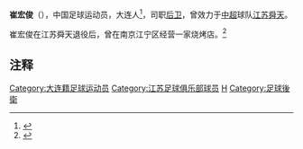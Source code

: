 {{expand|time=2013-04-22T04:24:03+00:00}}
{{noteta|G1=足球}}{{Football player infobox
| playername = 崔宏俊
| image = 
| fullname = 崔宏俊
| height = 183厘米
| nickname = 
| dateofbirth = {{Birth date and age|year=1982|month=11|day=23}}
| cityofbirth = 
| countryofbirth = {{flagicon|CHN}}[[中国|中国]]
| currentclub = 
| clubnumber = 
| position = [[后卫_(足球)|后卫]]
| youthyears = 
| youthclubs = 
| years = 2008
| clubs = {{flagicon|CHN}}[[江苏舜天足球俱乐部|江苏舜天]]
| caps(goals) = 
| nationalyears = 
| nationalteam = 
| nationalcaps(goals) = 
| pcupdate = 
| ntupdate = 
| manageryears =
| managerclubs =
}}

'''崔宏俊'''（{{bd|1982年|11月23日|catIdx=C}}），中国足球运动员，大连人<ref>{{Cite web |url=http://sports.sina.com.cn/s/2004-04-17/0643220058s.shtml |title=中甲联赛第四轮拉开帷幕 大连明珠誓言要拼舜天 |accessdate=2018-03-19 |author= |date=2004-04-17 |work= |publisher=新浪网，来源：大连晚报 |language=Zh-hans |archive-date=2019-09-19 |archive-url=https://web.archive.org/web/20190919210135/http://sports.sina.com.cn/s/2004-04-17/0643220058s.shtml |dead-url=no }}</ref>，司职[[后卫_(足球)|后卫]]，曾效力于[[中超|中超]]球队[[江苏舜天足球俱乐部|江苏舜天]]。

崔宏俊在江苏舜天退役后，曾在南京江宁区经营一家烧烤店。<ref>{{cite news |title=舜天退役球员现状：最成功夺青奥冠军 有人开烧烤店 |url=http://sports.ifeng.com/a/20140905/41876377_0.shtml |accessdate=2018-08-20 |work=扬子晚报 |date=2014-09-05 |archive-date=2018-08-20 |archive-url=https://web.archive.org/web/20180820105759/http://sports.ifeng.com/a/20140905/41876377_0.shtml |dead-url=no }}</ref>

== 注释 ==

{{Reflist}}

{{2004年江苏舜天名单}}
{{2016年中乙分类名单苏州}}
{{2017年中乙分类名单苏州}}

{{DEFAULTSORT:CUI Hongjun}}
[[Category:大连籍足球运动员|Category:大连籍足球运动员]]
[[Category:江苏足球俱乐部球员|Category:江苏足球俱乐部球员]]
[[Category:崔姓|H]]
[[Category:足球後衛|Category:足球後衛]]